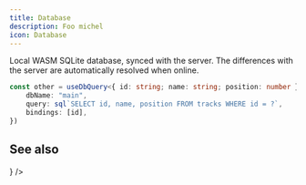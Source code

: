 ```yaml
---
title: Database
description: Foo michel
icon: Database
---
```



Local WASM SQLite database, synced with the server. The differences with the server are automatically resolved when online.

```ts
const other = useDbQuery<{ id: string; name: string; position: number }>({
	dbName: "main",
	query: sql`SELECT id, name, position FROM tracks WHERE id = ?`,
	bindings: [id],
})
```

## See also

<Cards>
	<Card
		title="Server DB"
		href="../server/databases"
		description="See the server side documentation for the databases"
		icon={<Database />}
	/>
</Cards>
